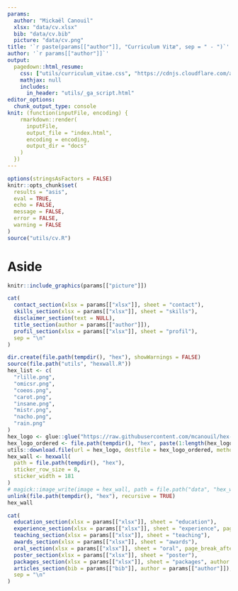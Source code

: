 ```yaml
---
params:
  author: "Mickaël Canouil"
  xlsx: "data/cv.xlsx"
  bib: "data/cv.bib"
  picture: "data/cv.png"
title: '`r paste(params[["author"]], "Curriculum Vitæ", sep = " - ")`'
author: '`r params[["author"]]`'
output:
  pagedown::html_resume:
    css: ["utils/curriculum_vitae.css", "https://cdnjs.cloudflare.com/ajax/libs/font-awesome/5.11.2/css/all.min.css"]
    mathjax: null
    includes:
      in_header: "utils/_ga_script.html"
editor_options: 
  chunk_output_type: console
knit: (function(inputFile, encoding) {
    rmarkdown::render(
      inputFile,
      output_file = "index.html",
      encoding = encoding, 
      output_dir = "docs"
    )
  })
---
```


```r
options(stringsAsFactors = FALSE)
knitr::opts_chunk$set(
  results = "asis", 
  eval = TRUE, 
  echo = FALSE, 
  message = FALSE, 
  error = FALSE, 
  warning = FALSE
)
source("utils/cv.R")
```

# Aside

```r
knitr::include_graphics(params[["picture"]])
```

```r
cat(
  contact_section(xlsx = params[["xlsx"]], sheet = "contact"),
  skills_section(xlsx = params[["xlsx"]], sheet = "skills"),
  disclaimer_section(text = NULL),
  title_section(author = params[["author"]]),
  profil_section(xlsx = params[["xlsx"]], sheet = "profil"),
  sep = "\n"
)
```

```r
dir.create(file.path(tempdir(), "hex"), showWarnings = FALSE)
source(file.path("utils", "hexwall.R"))
hex_list <- c(
  "rlille.png", 
  "omicsr.png", 
  "coeos.png",
  "carot.png", 
  "insane.png", 
  "mistr.png", 
  "nacho.png", 
  "rain.png"
)
hex_logo <- glue::glue("https://raw.githubusercontent.com/mcanouil/hex-stickers/master/PNG/{tolower(hex_list)}")
hex_logo_ordered <- file.path(tempdir(), "hex", paste(1:length(hex_logo), basename(hex_logo), sep = "-"))
utils::download.file(url = hex_logo, destfile = hex_logo_ordered, method = "libcurl")
hex_wall <- hexwall(
  path = file.path(tempdir(), "hex"),
  sticker_row_size = 8,
  sticker_width = 181
)
# magick::image_write(image = hex_wall, path = file.path("data", "hex_wall.png"), format = "png")
unlink(file.path(tempdir(), "hex"), recursive = TRUE)
hex_wall
```

```r
cat(
  education_section(xlsx = params[["xlsx"]], sheet = "education"),
  experience_section(xlsx = params[["xlsx"]], sheet = "experience", page_break_after = TRUE),
  teaching_section(xlsx = params[["xlsx"]], sheet = "teaching"),
  awards_section(xlsx = params[["xlsx"]], sheet = "awards"),
  oral_section(xlsx = params[["xlsx"]], sheet = "oral", page_break_after = TRUE),
  poster_section(xlsx = params[["xlsx"]], sheet = "poster"),
  packages_section(xlsx = params[["xlsx"]], sheet = "packages", author = params[["author"]]),
  articles_section(bib = params[["bib"]], author = params[["author"]]),
  sep = "\n"
)
```

